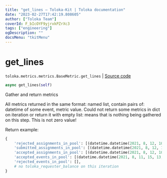 ```yaml
---
title: "get_lines — Toloka-Kit | Toloka documentation"
date: "2023-02-27T17:42:19.808605"
author: ["Toloka Team"]
coverId: F_bIcOYF9yjrxkPZrXc3
tags: ["engineering"]
ogDescription: ""
docsMenu: "tkitMenu"
---
```


# get_lines
`toloka.metrics.metrics.BaseMetric.get_lines` | [Source code](https://github.com/Toloka/toloka-kit/blob/v1.1.4/src/metrics/metrics.py#L98)

```python
async get_lines(self)
```

Gather and return metrics

All metrics returned in the same format: named list, contain pairs of: datetime of some event, metric value.
Could not return some metrics in dict on iteration or return it with empty list:
means that is nothing being gathered on this step. This is not zero value!

Return example:

```python
{
    'rejected_assignments_in_pool': [(datetime.datetime(2021, 8, 12, 10, 4, 44, 895232), 0)],
    'submitted_assignments_in_pool': [(datetime.datetime(2021, 8, 12, 10, 4, 45, 321904), 75)],
    'accepted_assignments_in_pool': [(datetime.datetime(2021, 8, 12, 10, 4, 45, 951156), 75)],
    'accepted_events_in_pool': [(datetime.datetime(2021, 8, 11, 15, 13, 3, 65000), 1), ... ],
    'rejected_events_in_pool': [],
    # no toloka_requester_balance on this iteration
}
```